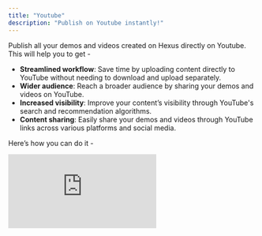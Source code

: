 ```yaml
---
title: "Youtube"
description: "Publish on Youtube instantly!"
---
```



Publish all your demos and videos created on Hexus directly on Youtube. This will help you to get - 

- **Streamlined workflow**: Save time by uploading content directly to YouTube without needing to download and upload separately. 
- **Wider audience**: Reach a broader audience by sharing your demos and videos on YouTube. 
- **Increased visibility**: Improve your content’s visibility through YouTube's search and recommendation algorithms.  
- **Content sharing**: Easily share your demos and videos through YouTube links across various platforms and social media.

Here’s how you can do it - 

<div style={{ width:"100%" }}>
<iframe src="https://app.usehexus.com/embed/913a9a8c-5fcc-4fe7-b77e-be29d8dd3b59?refid=" style={{ width:"100%",height:"500px",border:"0" }} frameBorder="0" allowFullScreen title="Hexus Flow" />

</div>

- Go the integrations button on your left panel 
- Click on ‘Connect now’
- Log in with the Google Account that has the primary access to your YouTube account
- You can now export your content on YouTube directly\!